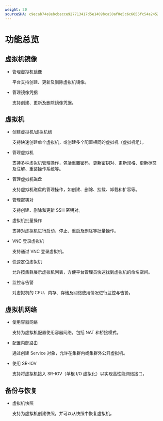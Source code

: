 ```yaml
---
weight: 20
sourceSHA: c9ecab74e8ebcbecce927713417d5e1409bca50af0e5c6c6655fc54a2452b978
---
```


# 功能总览

## 虚拟机镜像

- 管理虚拟机镜像
  
  平台支持创建、更新及删除虚拟机镜像。

- 管理镜像凭据
  
  支持创建、更新及删除镜像凭据。

## 虚拟机

- 创建虚拟机/虚拟机组
  
  支持快速创建单个虚拟机，或创建多个配置相同的虚拟机（虚拟机组）。

- 管理虚拟机
  
  支持多种虚拟机管理操作，包括重置密码、更新密钥对、更新规格、更新标签及注解、重装操作系统等。

- 管理虚拟机磁盘
  
  支持虚拟机磁盘的管理操作，如创建、删除、挂载、卸载和扩容等。

- 管理密钥对
  
  支持创建、删除和更新 SSH 密钥对。

- 虚拟机批量操作
  
  支持对虚拟机进行启动、停止、重启及删除等批量操作。

- VNC 登录虚拟机
  
  支持通过 VNC 登录虚拟机。

- 快速定位虚拟机
  
  允许按集群展示虚拟机列表，方便平台管理员快速找到虚拟机的命名空间。

- 监控与告警
  
  对虚拟机的 CPU、内存、存储及网络使用情况进行监控与告警。

## 虚拟机网络

- 使用容器网络
  
  支持为虚拟机配置使用容器网络，包括 NAT 和桥接模式。

- 配置内部路由
  
  通过创建 Service 对象，允许在集群内或集群外公开虚拟机。

- 使用 SR-IOV
  
  支持将虚拟机接入 SR-IOV（单根 I/O 虚拟化）以实现高性能网络接口。

## 备份与恢复

- 虚拟机快照
  
  支持为虚拟机创建快照，并可以从快照中恢复虚拟机。
